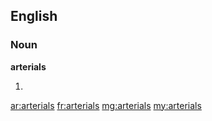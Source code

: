 ==English==

===Noun===
'''arterials'''

# {{plural of|[[arterial]]}}

[[ar:arterials]]
[[fr:arterials]]
[[mg:arterials]]
[[my:arterials]]
